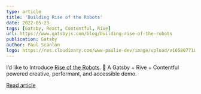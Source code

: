 ```yaml
---
type: article
title: 'Building Rise of the Robots'
date: 2022-05-23
tags: [Gatsby, React, Contentful, Rive]
url: https://www.gatsbyjs.com/blog/building-rise-of-the-robots
publication: Gatsby
author: Paul Scanlon
logo: https://res.cloudinary.com/www-paulie-dev/image/upload/v1658077182/paulie.dev/Logos/gatsby-logo_dgbkjm.png
---
```


I’d like to Introduce [Rise of the Robots](https://www.gatsbyjs.com/demos/rise-of-the-robots/). 🤖 A Gatsby + Rive +
Contentful powered creative, performant, and accessible demo.

[Read article](https://www.gatsbyjs.com/blog/building-rise-of-the-robots)
